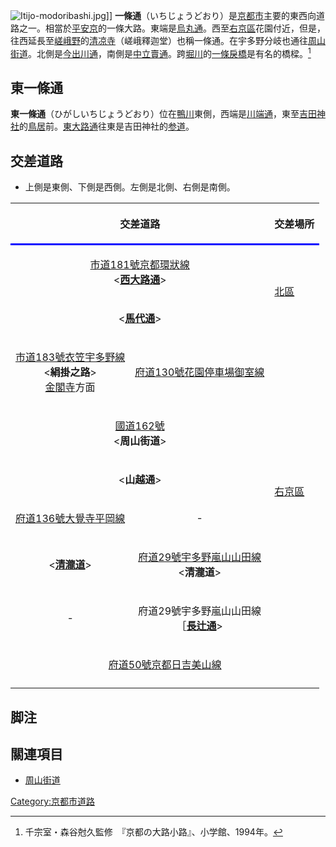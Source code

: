[[File:Itijo-modoribashi.jpg|thumb]]]]
'''一條通'''（いちじょうどおり）是[[京都市|京都市]]主要的東西向道路之一。相當於[[平安京|平安京]]的一條大路。東端是[[烏丸通|烏丸通]]。西至[[右京區|右京區]]花園付近，但是，往西延長至[[嵯峨野|嵯峨野]]的[[清涼寺_(京都市)|清凉寺]]（嵯峨釋迦堂）也稱一條通。在宇多野分岐也通往[[周山街道|周山街道]]。北側是[[今出川通|今出川通]]，南側是[[中立賣通|中立賣通]]。跨[[堀川_(京都府)|堀川]]的[[一條戾橋|一條戾橋]]是有名的橋樑。<ref>千宗室・森谷尅久監修　『京都の大路小路』、小学館、1994年。</ref>

== 東一條通 ==
'''東一條通'''（ひがしいちじょうどおり）位在[[鴨川_(淀川水系)|鴨川]]東側，西端是[[川端通|川端通]]，東至[[吉田神社|吉田神社]]的[[鳥居|鳥居]]前。[[東大路通|東大路通]]往東是吉田神社的[[参道|参道]]。

== 交差道路 ==
* 上側是東側、下側是西側。左側是北側、右側是南側。
{|border="1" cellpadding="2" cellspacing="0" class="wikitable"
|-
!colspan="2" style="border-bottom: 3px solid blue;"|交差道路
!colspan="2" style="border-bottom: 3px solid blue;"|交差場所
!style="border-bottom: 3px solid blue;"|路線番號
|-
|colspan="2" style="text-align:center;"|[[京都市道181號京都環狀線|市道181號京都環狀線]]<br /><'''[[西大路通|西大路通]]'''>
|rowspan="2"|[[北區_(京都市)|北區]]
|西大路一條
|rowspan="3"|[[京都府道101號銀閣寺宇多野線|府道101號]]
|-
|colspan="2" style="text-align:center;"|<'''[[馬代通|馬代通]]'''>
|馬代一條
|-
|rowspan="2" style="text-align:center;"|[[京都市道183號衣笠宇多野線|市道183號衣笠宇多野線]]<br /><'''絹掛之路'''><br />[[鹿苑寺|金閣寺]]方面
|rowspan="2" style="text-align:center;"|[[京都府道130號花園停車場御室線|府道130號花園停車場御室線]]
|rowspan="8"|[[右京區|右京區]]
|rowspan="2"|[[仁和寺|仁和寺]]前
|-
|rowspan="2"|[[京都府道101號銀閣寺宇多野線|府道101號]]<br />[[京都市道183號衣笠宇多野線|市道183號]]
|-
|colspan="2" rowspan="2" style="text-align:center;"|[[國道162號|國道162號]]<br /><'''周山街道'''>
|rowspan="2"|福王子
|-
|rowspan="5"|[[京都府道29號宇多野嵐山山田線|府道29號]]
|-
|colspan="2" style="text-align:center;"|<'''山越通'''>
|一條山越通
|-
|style="text-align:center;"|[[京都府道136號大覺寺平岡線|府道136號大覺寺平岡線]]
|style="text-align:center;"|-
|[[大覺寺_(京都)|大覺寺]]門前
|-
|style="text-align:center;"|<'''[[清瀧道|清瀧道]]'''>
|style="text-align:center;"|[[京都府道29號宇多野嵐山山田線|府道29號宇多野嵐山山田線]]<br /><'''清瀧道'''>
|
|-
|style="text-align:center;"|-
|style="text-align:center;"|府道29號宇多野嵐山山田線<br />［'''[[長辻通|長辻通]]'''>
|[[清涼寺_(京都市)|嵯峨釋迦堂]]前
|-
|colspan="5" style="text-align: center;"|[[京都府道50號京都日吉美山線|府道50號京都日吉美山線]]
|-
|}

== 脚注 ==
<references />

== 關連項目 ==
* [[周山街道|周山街道]]

{{京都市內的東西向道路|
北=[[今出川通|今出川通]]・[[笹屋町通|笹屋町通]]・[[武者小路通|武者小路通]]|
東=[[烏丸通|烏丸通]]|
西=[[右京區|右京區]]花園|
南=[[中立賣通|中立賣通]]|
}}

[[Category:京都市道路|Category:京都市道路]]